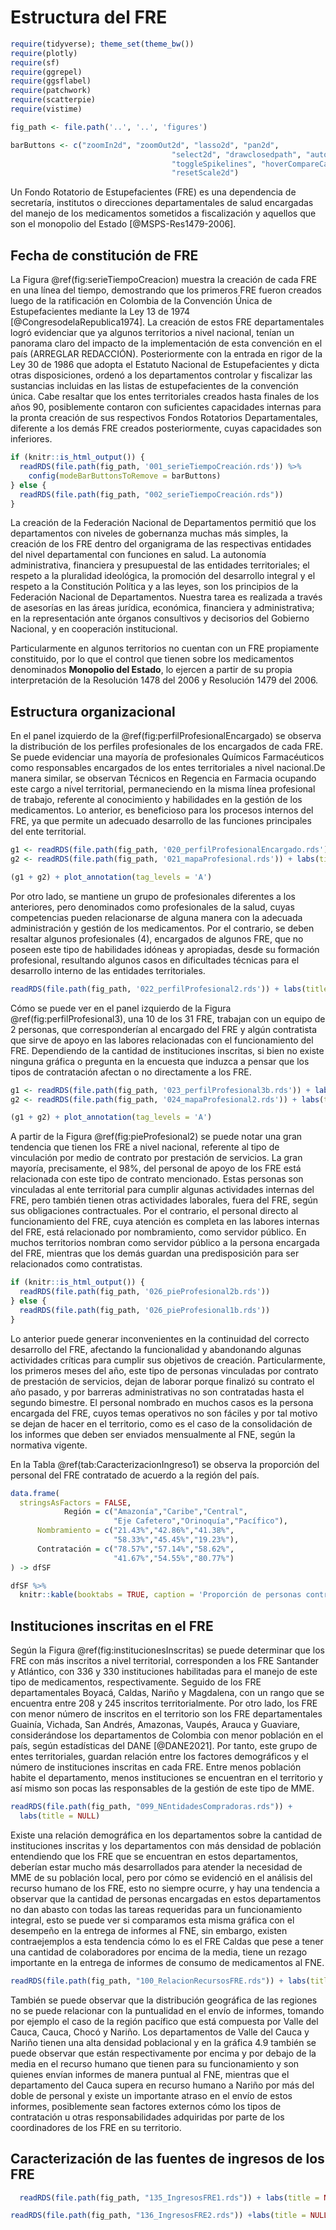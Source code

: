 # Estructura del FRE

```r
require(tidyverse); theme_set(theme_bw())
require(plotly)
require(sf)
require(ggrepel)
require(ggsflabel)
require(patchwork)
require(scatterpie)
require(vistime)

fig_path <- file.path('..', '..', 'figures')

barButtons <- c("zoomIn2d", "zoomOut2d", "lasso2d", "pan2d", 
                                    "select2d", "drawclosedpath", "autoScale2d", "zoom2", 
                                    "toggleSpikelines", "hoverCompareCartesian", "hoverClosestCartesian", 
                                    "resetScale2d")
```

\maxdeadcycles=1000

Un Fondo Rotatorio de Estupefacientes (FRE) es una dependencia de secretaría, institutos o direcciones departamentales de salud encargadas del manejo de los medicamentos sometidos a fiscalización y aquellos que son el monopolio del Estado [@MSPS-Res1479-2006]. 

## Fecha de constitución de FRE

La Figura \@ref(fig:serieTiempoCreacion) muestra la creación de cada FRE en una línea del tiempo, demostrando que los primeros FRE fueron creados luego de la ratificación en Colombia de la Convención Única de Estupefacientes mediante la Ley 13 de 1974 [@CongresodelaRepublica1974]. La creación de estos FRE departamentales logró evidenciar que ya algunos territorios a nivel nacional, tenían un panorama claro del impacto de la implementación de esta convención en el país (ARREGLAR REDACCIÓN). Posteriormente con la entrada en rigor de la Ley 30 de 1986 que adopta el Estatuto Nacional de Estupefacientes y dicta otras disposiciones, ordenó a los departamentos controlar y fiscalizar las sustancias incluidas en las listas de estupefacientes de la convención única. Cabe resaltar que los entes territoriales creados hasta finales de los años 90, posiblemente contaron con suficientes capacidades internas para la pronta creación de sus respectivos Fondos Rotatorios Departamentales, diferente a los demás FRE creados posteriormente, cuyas capacidades son inferiores.


```r
if (knitr::is_html_output()) {
  readRDS(file.path(fig_path, '001_serieTiempoCreación.rds')) %>% 
    config(modeBarButtonsToRemove = barButtons)
} else {
  readRDS(file.path(fig_path, "002_serieTiempoCreación.rds"))
}
```

La creación de la Federación Nacional de Departamentos permitió que los departamentos con niveles de gobernanza muchas más simples, la creación de los FRE dentro del organigrama de las respectivas entidades del nivel departamental con funciones en salud. La autonomía administrativa, financiera y presupuestal de las entidades territoriales; el respeto a la pluralidad ideológica, la promoción del desarrollo integral y el respeto a la Constitución Política y a las leyes, son los principios de la Federación Nacional de Departamentos. Nuestra tarea es realizada a través de asesorías en las áreas jurídica, económica, financiera y administrativa; en la representación ante órganos consultivos y decisorios del Gobierno Nacional, y en cooperación institucional.

Particularmente en algunos territorios no cuentan con un FRE propiamente constituido, por lo que el control que tienen sobre los medicamentos denominados **Monopolio del Estado**, lo ejercen a partir de su propia interpretación de la Resolución 1478 del 2006 y Resolución 1479 del 2006.

## Estructura organizacional

En el panel izquierdo de la \@ref(fig:perfilProfesionalEncargado) se observa la distribución de los perfiles profesionales de los encargados de cada FRE. Se puede evidenciar una mayoría de profesionales Químicos Farmacéuticos como responsables encargados de los entes territoriales a nivel nacional.De manera similar, se observan Técnicos en Regencia en Farmacia ocupando este cargo a nivel territorial, permaneciendo en la misma línea profesional de trabajo, referente al conocimiento y habilidades en la gestión de los medicamentos. Lo anterior, es beneficioso para los procesos internos del FRE, ya que permite un adecuado desarrollo de las funciones principales del ente territorial.

```r
g1 <- readRDS(file.path(fig_path, '020_perfilProfesionalEncargado.rds')) + labs(title = NULL)
g2 <- readRDS(file.path(fig_path, '021_mapaProfesional.rds')) + labs(title = NULL)

(g1 + g2) + plot_annotation(tag_levels = 'A')
```
Por otro lado, se mantiene un grupo de profesionales diferentes a los anteriores, pero denominados como profesionales de la salud, cuyas competencias pueden relacionarse de alguna manera con la adecuada administración y gestión de los medicamentos. Por el contrario, se deben resaltar algunos profesionales (4), encargados de algunos FRE, que no poseen este tipo de habilidades idóneas y apropiadas, desde su formación profesional, resultando algunos casos en dificultades técnicas para el desarrollo interno de las entidades territoriales.


```r
readRDS(file.path(fig_path, '022_perfilProfesional2.rds')) + labs(title = NULL)
```

Cómo se puede ver en el panel izquierdo de la Figura \@ref(fig:perfilProfesional3), una 10 de los 31 FRE, trabajan con un equipo de 2 personas, que corresponderían al encargado del FRE y algún contratista que sirve de apoyo en las labores relacionadas con el funcionamiento del FRE. Dependiendo de la cantidad de instituciones inscritas, si bien no existe ninguna gráfica o pregunta en la encuesta que induzca a pensar que los tipos de contratación afectan o no directamente a los FRE.

```r
g1 <- readRDS(file.path(fig_path, '023_perfilProfesional3b.rds')) + labs(title = NULL)
g2 <- readRDS(file.path(fig_path, '024_mapaProfesional2.rds')) + labs(title = NULL)

(g1 + g2) + plot_annotation(tag_levels = 'A')
```

A partir de la Figura \@ref(fig:pieProfesional2) se puede notar una gran tendencia que tienen los FRE a nivel nacional, referente al tipo de vinculación por medio de contrato por prestación de servicios. La gran mayoría, precisamente, el 98%, del personal de apoyo de los FRE está relacionada con este tipo de contrato mencionado. Estas personas son vinculadas al ente territorial para cumplir algunas actividades internas del FRE, pero también tienen otras actividades laborales, fuera del FRE, según sus obligaciones contractuales. Por el contrario, el personal directo al funcionamiento del FRE, cuya atención es completa en las labores internas del FRE, está relacionado por nombramiento, como servidor público. En muchos territorios nombran como servidor público a la persona encargada del FRE, mientras que los demás guardan una predisposición para ser relacionados como contratistas.


```r

if (knitr::is_html_output()) {
  readRDS(file.path(fig_path, '026_pieProfesional2b.rds'))
} else {
  readRDS(file.path(fig_path, '026_pieProfesional1b.rds'))
}
```
Lo anterior puede generar inconvenientes en la continuidad del correcto desarrollo del FRE, afectando la funcionalidad y abandonando algunas actividades críticas para cumplir sus objetivos de creación. Particularmente, los primeros meses del año, este tipo de personas vinculadas por contrato de prestación de servicios, dejan de laborar porque finalizó su contrato el año pasado, y por barreras administrativas no son contratadas hasta el segundo bimestre. El personal nombrado en muchos casos es la persona encargada del FRE, cuyos temas operativos no son fáciles y por tal motivo se dejan de hacer en el territorio, como es el caso de la consolidación de los informes que deben ser enviados mensualmente al FNE, según la normativa vigente. 

En la Tabla \@ref(tab:CaracterizacionIngreso1) se observa la proporción del personal del FRE contratado de acuerdo a la región del país.

```r
data.frame(
  stringsAsFactors = FALSE,
            Región = c("Amazonía","Caribe","Central",
                       "Eje Cafetero","Orinoquía","Pacífico"),
      Nombramiento = c("21.43%","42.86%","41.38%",
                       "58.33%","45.45%","19.23%"),
      Contratación = c("78.57%","57.14%","58.62%",
                       "41.67%","54.55%","80.77%")
) -> dfSF

dfSF %>% 
  knitr::kable(booktabs = TRUE, caption = 'Proporción de personas contratadas por región')
```

## Instituciones inscritas en el FRE

Según la Figura \@ref(fig:institucionesInscritas) se puede determinar que los FRE con más inscritos a nivel territorial, corresponden a los FRE Santander y Atlántico, con 336 y 330 instituciones habilitadas para el manejo de este tipo de medicamentos, respectivamente. Seguido de los FRE departamentales Boyacá, Caldas, Nariño y Magdalena, con un rango que se encuentra entre 208 y 245 inscritos territorialmente. Por otro lado, los FRE con menor número de inscritos en el territorio son los FRE departamentales Guainía, Vichada, San Andrés, Amazonas, Vaupés, Arauca y Guaviare, considerándose los departamentos de Colombia con menor población en el país, según estadísticas del DANE [@DANE2021]. Por tanto, este grupo de entes territoriales, guardan relación entre los factores demográficos y el número de instituciones inscritas en cada FRE. Entre menos población habite el departamento, menos instituciones se encuentran en el territorio y así mismo son pocas las responsables de la gestión de este tipo de MME.

```r
readRDS(file.path(fig_path, "099_NEntidadesCompradoras.rds")) + 
  labs(title = NULL)
```
Existe una relación demográfica en los departamentos sobre la cantidad de instituciones inscritas y los departamentos con más densidad de población entendiendo que los FRE que se encuentran en estos departamentos, deberían estar mucho más desarrollados para atender la necesidad de MME de su población local, pero por cómo se evidenció en el análisis del recurso humano de los FRE, esto no siempre ocurre, y hay una tendencia a observar que la cantidad de personas encargadas en estos departamentos  no dan abasto con todas las tareas requeridas para un funcionamiento integral, esto se puede ver si comparamos esta misma gráfica con el desempeño en la entrega de informes al FNE, sin embargo, existen contraejemplos a esta tendencia cómo lo es el FRE Caldas que pese a tener una cantidad de colaboradores por encima de la media, tiene un rezago importante en la entrega de informes de consumo de medicamentos al FNE.

```r
readRDS(file.path(fig_path, "100_RelacionRecursosFRE.rds")) + labs(title = NULL)
```

También se puede observar que la distribución geográfica de las regiones no se puede relacionar con la puntualidad en el envío de informes, tomando por ejemplo el caso de la región pacífico que está compuesta por Valle del Cauca, Cauca, Chocó y Nariño. Los departamentos de Valle del Cauca y Nariño tienen una alta densidad poblacional y en la gráfica 4.9 también se puede observar que están respectivamente por encima y por debajo de la media en el recurso humano que tienen para su funcionamiento y son quienes envían informes de manera puntual al FNE, mientras que el departamento del Cauca supera en recurso humano a Nariño por más del doble de personal y existe un importante atraso en el envío de estos informes, posiblemente sean factores externos cómo los tipos de contratación u otras responsabilidades adquiridas  por parte de los coordinadores de los FRE en su territorio.

## Caracterización de las fuentes de ingresos de los FRE
```r
  readRDS(file.path(fig_path, "135_IngresosFRE1.rds")) + labs(title = NULL)
```
```r
readRDS(file.path(fig_path, "136_IngresosFRE2.rds")) +labs(title = NULL)
```


